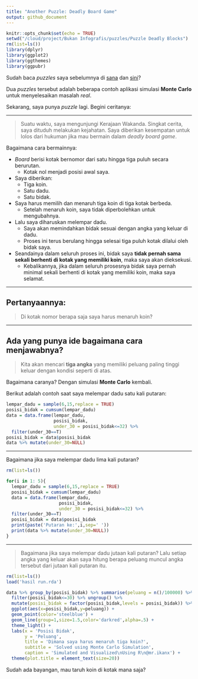 ```yaml
---
title: "Another Puzzle: Deadly Board Game"
output: github_document
---
```


```r
knitr::opts_chunk$set(echo = TRUE)
setwd("/cloud/project/Bukan Infografis/puzzles/Puzzle Deadly Blocks")
rm(list=ls())
library(dplyr)
library(ggplot2)
library(ggthemes)
library(ggpubr)
```

Sudah baca _puzzles_ saya sebelumnya di [sana](https://ikanx101.github.io/blog/puzzle-usia/) dan [sini](https://ikanx101.github.io/blog/elevator-problem/)?

Dua _puzzles_ tersebut adalah beberapa contoh aplikasi simulasi __Monte Carlo__ untuk menyelesaikan masalah _real_.

Sekarang, saya punya _puzzle_ lagi. Begini ceritanya:

____

> Suatu waktu, saya mengunjungi Kerajaan Wakanda. Singkat cerita, saya dituduh melakukan kejahatan. Saya diberikan kesempatan untuk lolos dari hukuman jika mau bermain dalam _deadly board game_.

Bagaimana cara bermainnya:

* _Board_ berisi kotak bernomor dari satu hingga tiga puluh secara berurutan.
  * Kotak nol menjadi posisi awal saya.
* Saya diberikan:
  * Tiga koin.
  * Satu dadu.
  * Satu bidak.
* Saya harus memilih dan menaruh tiga koin di tiga kotak berbeda. 
  * Setelah menaruh koin, saya tidak diperbolehkan untuk mengubahnya. 
* Lalu saya diharuskan melempar dadu.
  * Saya akan memindahkan bidak sesuai dengan angka yang keluar di dadu. 
  * Proses ini terus berulang hingga selesai tiga puluh kotak dilalui oleh bidak saya.
* Seandainya dalam seluruh proses ini, bidak saya __tidak pernah sama sekali berhenti di kotak yang memiliki koin__, maka saya akan dieksekusi. 
  * Kebalikannya, jika dalam seluruh prosesnya bidak saya pernah minimal sekali berhenti di kotak yang memiliki koin, maka saya selamat.
  
____

## Pertanyaannya:

> Di kotak nomor berapa saja saya harus menaruh koin?

___

## Ada yang punya ide bagaimana cara menjawabnya?

> Kita akan mencari __tiga angka__ yang memiliki peluang paling tinggi keluar dengan kondisi seperti di atas.

Bagaimana caranya? Dengan simulasi __Monte Carlo__ kembali.

Berikut adalah contoh saat saya melempar dadu satu kali putaran:

```r
lempar_dadu = sample(6,15,replace = TRUE)
posisi_bidak = cumsum(lempar_dadu)
data = data.frame(lempar_dadu,
                  posisi_bidak,
                  under_30 = posisi_bidak<=32) %>% 
  filter(under_30==T)
posisi_bidak = data$posisi_bidak
data %>% mutate(under_30=NULL)
```

_____

Bagaimana jika saya melempar dadu lima kali putaran?

```r
rm(list=ls())

for(i in 1: 5){
  lempar_dadu = sample(6,15,replace = TRUE)
  posisi_bidak = cumsum(lempar_dadu)
  data = data.frame(lempar_dadu,
                    posisi_bidak,
                    under_30 = posisi_bidak<=32) %>% 
  filter(under_30==T)
  posisi_bidak = data$posisi_bidak
  print(paste('Putaran ke:',i,sep=' '))
  print(data %>% mutate(under_30=NULL))
}
```

_____

> Bagaimana jika saya melempar dadu jutaan kali putaran? Lalu setiap angka yang keluar akan saya hitung berapa peluang muncul angka tersebut dari jutaan kali putaran itu.

```r
rm(list=ls())
load('hasil run.rda')

data %>% group_by(posisi_bidak) %>% summarise(peluang = n()/100000) %>%
  filter(posisi_bidak<=30) %>% ungroup() %>% 
  mutate(posisi_bidak = factor(posisi_bidak,levels = posisi_bidak)) %>%
  ggplot(aes(x=posisi_bidak,y=peluang)) + 
  geom_point(color='steelblue') +
  geom_line(group=1,size=1.5,color='darkred',alpha=.5) +
  theme_light() +
  labs(x = 'Posisi Bidak',
       y = 'Peluang',
       title = 'Dimana saya harus menaruh tiga koin?',
       subtitle = 'Solved using Monte Carlo Simulation',
       caption = 'Simulated and Visualized\nUsing R\n@mr.ikanx') +
  theme(plot.title = element_text(size=20))
```

Sudah ada bayangan, mau taruh koin di kotak mana saja?